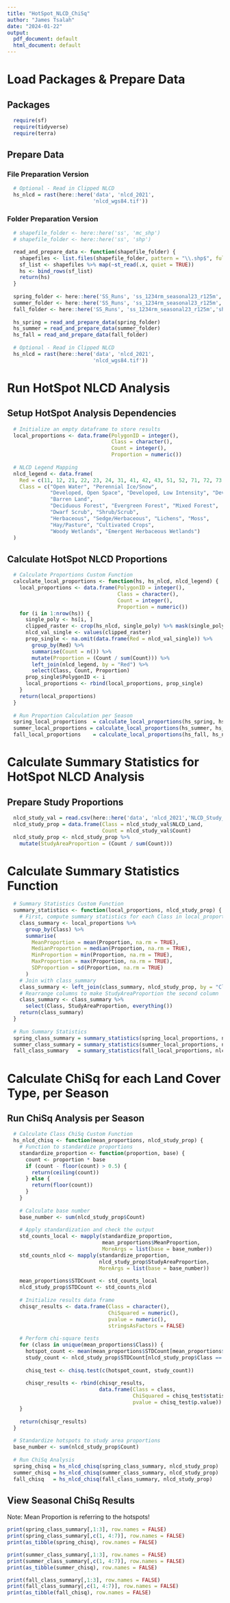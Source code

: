 ```yaml
---
title: "HotSpot_NLCD_ChiSq"
author: "James Tsalah"
date: "2024-01-22"
output:
  pdf_document: default
  html_document: default
---
```


# Load Packages & Prepare Data
## Packages
```r
  require(sf)
  require(tidyverse)
  require(terra)
```

## Prepare Data
### File Preparation Version
```r
  

  # Optional - Read in Clipped NLCD
  hs_nlcd = rast(here::here('data', 'nlcd_2021', 
                            'nlcd_wgs84.tif'))
```
### Folder Preparation Version
```r
  # shapefile_folder <- here::here('ss', 'mc_shp')
  # shapefile_folder <- here::here('ss', 'shp')

  read_and_prepare_data <- function(shapefile_folder) {
    shapefiles <- list.files(shapefile_folder, pattern = "\\.shp$", full.names = TRUE)
    sf_list <- shapefiles %>% map(~st_read(.x, quiet = TRUE))
    hs <- bind_rows(sf_list)
    return(hs)
  }
  
  spring_folder <- here::here('SS_Runs', 'ss_1234rm_seasonal23_r125m','shp', 'Spring')
  summer_folder <- here::here('SS_Runs', 'ss_1234rm_seasonal23_r125m', 'shp', 'Summer')
  fall_folder <- here::here('SS_Runs', 'ss_1234rm_seasonal23_r125m','shp', 'Fall')
  
  hs_spring = read_and_prepare_data(spring_folder)
  hs_summer = read_and_prepare_data(summer_folder)
  hs_fall = read_and_prepare_data(fall_folder)
  
  # Optional - Read in Clipped NLCD
  hs_nlcd = rast(here::here('data', 'nlcd_2021', 
                            'nlcd_wgs84.tif'))
```

# Run HotSpot NLCD Analysis
## Setup HotSpot Analysis Dependencies
```r
  # Initialize an empty dataframe to store results
  local_proportions <- data.frame(PolygonID = integer(),
                                  Class = character(),
                                  Count = integer(),
                                  Proportion = numeric())
  
  # NLCD Legend Mapping
  nlcd_legend <- data.frame(
    Red = c(11, 12, 21, 22, 23, 24, 31, 41, 42, 43, 51, 52, 71, 72, 73, 74, 81, 82, 90, 95),
    Class = c("Open Water", "Perennial Ice/Snow", 
              "Developed, Open Space", "Developed, Low Intensity", "Developed, Medium Intensity", "Developed, High Intensity", 
              "Barren Land",
              "Deciduous Forest", "Evergreen Forest", "Mixed Forest", 
              "Dwarf Scrub", "Shrub/Scrub",
              "Herbaceous", "Sedge/Herbaceous", "Lichens", "Moss", 
              "Hay/Pasture", "Cultivated Crops",
              "Woody Wetlands", "Emergent Herbaceous Wetlands")
  )
```

## Calculate HotSpot NLCD Proportions
```r
  # Calculate Proportions Custom Function
  calculate_local_proportions <- function(hs, hs_nlcd, nlcd_legend) {
    local_proportions <- data.frame(PolygonID = integer(), 
                                    Class = character(), 
                                    Count = integer(), 
                                    Proportion = numeric())
    for (i in 1:nrow(hs)) {
      single_poly <- hs[i, ]
      clipped_raster <- crop(hs_nlcd, single_poly) %>% mask(single_poly)
      nlcd_val_single <- values(clipped_raster)
      prop_single <- na.omit(data.frame(Red = nlcd_val_single)) %>%
        group_by(Red) %>%
        summarise(Count = n()) %>%
        mutate(Proportion = (Count / sum(Count))) %>%
        left_join(nlcd_legend, by = "Red") %>%
        select(Class, Count, Proportion)
      prop_single$PolygonID <- i
      local_proportions <- rbind(local_proportions, prop_single)
    }
    return(local_proportions)
  }
  
  # Run Proportion Calculation per Season
  spring_local_proportions  = calculate_local_proportions(hs_spring, hs_nlcd, nlcd_legend)
  summer_local_proportions = calculate_local_proportions(hs_summer, hs_nlcd, nlcd_legend)
  fall_local_proportions    = calculate_local_proportions(hs_fall, hs_nlcd, nlcd_legend)
```

# Calculate Summary Statistics for HotSpot NLCD Analysis
## Prepare Study Proportions
```r
  nlcd_study_val = read.csv(here::here('data', 'nlcd_2021','NLCD_Study_Values.csv')) 
  nlcd_study_prop = data.frame(Class = nlcd_study_val$NLCD_Land,
                               Count = nlcd_study_val$Count)
  nlcd_study_prop <- nlcd_study_prop %>%
    mutate(StudyAreaProportion = (Count / sum(Count)))
```

# Calculate Summary Statistics Function
```r
  # Summary Statistics Custom Function
  summary_statistics <- function(local_proportions, nlcd_study_prop) {
    # First, compute summary statistics for each Class in local_proportions
    class_summary <- local_proportions %>%
      group_by(Class) %>%
      summarise(
        MeanProportion = mean(Proportion, na.rm = TRUE),
        MedianProportion = median(Proportion, na.rm = TRUE),
        MinProportion = min(Proportion, na.rm = TRUE),
        MaxProportion = max(Proportion, na.rm = TRUE),
        SDProportion = sd(Proportion, na.rm = TRUE)
      )
    # Join with class_summary
    class_summary <- left_join(class_summary, nlcd_study_prop, by = "Class")
    # Rearrange columns to make StudyAreaProportion the second column
    class_summary <- class_summary %>%
      select(Class, StudyAreaProportion, everything())
    return(class_summary)
  }
  
  # Run Summary Statistics
  spring_class_summary = summary_statistics(spring_local_proportions, nlcd_study_prop)
  summer_class_summary = summary_statistics(summer_local_proportions, nlcd_study_prop)
  fall_class_summary   = summary_statistics(fall_local_proportions, nlcd_study_prop)
```

# Calculate ChiSq for each Land Cover Type, per Season
## Run ChiSq Analysis per Season
```r
  # Calculate Class ChiSq Custom Function
  hs_nlcd_chisq <- function(mean_proportions, nlcd_study_prop) {
    # Function to standardize proportions
    standardize_proportion <- function(proportion, base) {
      count <- proportion * base
      if (count - floor(count) > 0.5) {
        return(ceiling(count))
      } else {
        return(floor(count))
      }
    }
  
    # Calculate base number
    base_number <- sum(nlcd_study_prop$Count)
  
    # Apply standardization and check the output
    std_counts_local <- mapply(standardize_proportion, 
                               mean_proportions$MeanProportion, 
                               MoreArgs = list(base = base_number))
    std_counts_nlcd <- mapply(standardize_proportion, 
                              nlcd_study_prop$StudyAreaProportion, 
                              MoreArgs = list(base = base_number))
  
    mean_proportions$STDCount <- std_counts_local
    nlcd_study_prop$STDCount <- std_counts_nlcd
  
    # Initialize results data frame
    chisqr_results <- data.frame(Class = character(), 
                                 ChiSquared = numeric(), 
                                 pvalue = numeric(),
                                 stringsAsFactors = FALSE)
  
    # Perform chi-square tests
    for (class in unique(mean_proportions$Class)) {
      hotspot_count <- mean(mean_proportions$STDCount[mean_proportions$Class == class])
      study_count <- nlcd_study_prop$STDCount[nlcd_study_prop$Class == class]
      
      chisq_test <- chisq.test(c(hotspot_count, study_count))
      
      chisqr_results <- rbind(chisqr_results, 
                              data.frame(Class = class, 
                                         ChiSquared = chisq_test$statistic,
                                         pvalue = chisq_test$p.value))
    }
  
    return(chisqr_results)
  }
  
  # Standardize hotspots to study area proportions
  base_number <- sum(nlcd_study_prop$Count) 
  
  # Run ChiSq Analysis
  spring_chisq = hs_nlcd_chisq(spring_class_summary, nlcd_study_prop)
  summer_chisq = hs_nlcd_chisq(summer_class_summary, nlcd_study_prop)
  fall_chisq   = hs_nlcd_chisq(fall_class_summary, nlcd_study_prop)
```

## View Seasonal ChiSq Results
Note: Mean Proportion is referring to the hotspots!
```r
print(spring_class_summary[,1:3], row.names = FALSE)
print(spring_class_summary[,c(1, 4:7)], row.names = FALSE)
print(as_tibble(spring_chisq), row.names = FALSE)
```

```r
print(summer_class_summary[,1:3], row.names = FALSE)
print(summer_class_summary[,c(1, 4:7)], row.names = FALSE)
print(as_tibble(summer_chisq), row.names = FALSE)
```

```r
print(fall_class_summary[,1:3], row.names = FALSE)
print(fall_class_summary[,c(1, 4:7)], row.names = FALSE)
print(as_tibble(fall_chisq), row.names = FALSE)
```